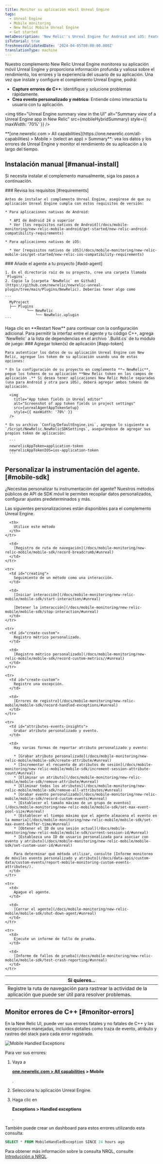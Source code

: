 ```yaml
---
title: Monitor su aplicación móvil Unreal Engine
tags:
  - Unreal Engine
  - Mobile monitoring
  - New Relic Mobile Unreal Engine
  - Get started
metaDescription: 'New Relic''s Unreal Engine for Android and iOS: Features, compatibility, requirements, installation, and upgrade procedures.'
isTutorial: true
freshnessValidatedDate: '2024-04-05T00:00:00.000Z'
translationType: machine
---
```






Nuestro complemento New Relic Unreal Engine monitorea su aplicación móvil Unreal Engine y proporciona información profunda y valiosa sobre el rendimiento, los errores y la experiencia del usuario de su aplicación. Una vez que instale y configure el complemento Unreal Engine, podrá:

* **Capture errores de C++**: identifique y solucione problemas rápidamente.
* **Crea evento personalizado y métrico**: Entiende cómo interactúa tu usuario con tu aplicación.

<img
  title="Unreal Engine summary view in the UI"
  alt="Summary view of a Unreal Engine app in New Relic"
  src={mobileHybridSummary}
  style={{ maxWidth: '70%' }}
/>

<figcaption>
  <DNT>**[one.newrelic.com > All capabilities](https://one.newrelic.com/all-capabilities) > Mobile > (select an app) > Summary**</DNT>: vea los datos y los errores de Unreal Engine y monitor el rendimiento de su aplicación a lo largo del tiempo.
</figcaption>

## Instalación manual [#manual-install]

Si necesita instalar el complemento manualmente, siga los pasos a continuación.

<Steps>
  <Step>
    ### Revisa los requisitos [#requirements]

    Antes de instalar el complemento Unreal Engine, asegúrese de que su aplicación Unreal Engine cumpla con estos requisitos de versión:

    * Para aplicaciones nativas de Android:

      * API de Android 24 o superior
      * Ver [los requisitos nativos de Android](/docs/mobile-monitoring/new-relic-mobile-android/get-started/new-relic-android-compatibility-requirements)

    * Para aplicaciones nativas de iOS:

      * Ver [requisitos nativos de iOS](/docs/mobile-monitoring/new-relic-mobile-ios/get-started/new-relic-ios-compatibility-requirements)
  </Step>

  <Step>
    ### Añade el agente a tu proyecto [#add-agent]

    1. En el directorio raíz de su proyecto, cree una carpeta llamada `Plugins`.
    2. Copie la [carpeta `NewRelic` en Github](https://github.com/newrelic/newrelic-unreal-plugin/tree/main/Plugins/NewRelic). Deberías tener algo como

    ```
      MyProject
      ├── Plugins
              └── NewRelic
                  └── NewRelic.uplugin
    ```
  </Step>

  <Step>
    Haga clic en **Restart Now** para continuar con la configuración adicional.
  </Step>

  <Step>
    Para permitir la interfaz entre el agente y tu código C++, agrega `NewRelic` a la lista de dependencias en el archivo `.Build.cs` de tu módulo de juego:
  </Step>

  <Step>
    ### Agregar token(s) de aplicación [#app-token]

    Para autenticar los datos de su aplicación Unreal Engine con New Relic, agregue los token de su aplicación usando una de estas opciones:

    * En la configuración de su proyecto en complemento **→ NewRelic**, pegue los tokens de su aplicación **New Relic token en los campos de aplicación .** Si desea tener aplicaciones New Relic Mobile separadas (una para Android y otra para iOS), deberá agregar ambos tokens de aplicación.

      <img
        title="App token fields in Unreal editor"
        alt="Screenshot of app token fields in project settings"
        src={unrealAgentAppTokenSetup}
        style={{ maxWidth: '70%' }}
      />

    * En su archivo `Config/DefaultEngine.ini`, agregue lo siguiente a `/Script/NewRelic.NewRelicSDKSettings`, asegurándose de agregar sus propios token de aplicación:

      ```
      newrelicAppToken=application-token
      newrelicAppTokenIOS=ios-application-token
      ```
  </Step>
</Steps>

## Personalizar la instrumentación del agente. [#mobile-sdk]

¿Necesitas personalizar tu instrumentación del agente? Nuestros métodos públicos de API de SDK móvil le permiten recopilar datos personalizados, configurar ajustes predeterminados y más.

Las siguientes personalizaciones están disponibles para el complemento Unreal Engine.

<table>
  <thead>
    <tr>
      <th style={{ width: "300px" }}>
        Si quieres...
      </th>

      <th>
        Utilice este método
      </th>
    </tr>
  </thead>

  <tbody>
    <tr>
      <td id="crash-analysis">
        Registre la ruta de navegación para rastrear la actividad de la aplicación que puede ser útil para resolver problemas.
      </td>

      <td>
        [Registro de ruta de navegación](/docs/mobile-monitoring/new-relic-mobile/mobile-sdk/record-breadcrumb/#unreal)
      </td>
    </tr>

    <tr>
      <td id="creating">
        Seguimiento de un método como una interacción.
      </td>

      <td>
        [Iniciar interacción](/docs/mobile-monitoring/new-relic-mobile/mobile-sdk/start-interaction/#unreal)

        [Detener la interacción](/docs/mobile-monitoring/new-relic-mobile/mobile-sdk/stop-interaction/#unreal)
      </td>
    </tr>

    <tr>
      <td id="create-custom">
        Registro métrico personalizado.
      </td>

      <td>
        [Registro métrico personalizado](/docs/mobile-monitoring/new-relic-mobile/mobile-sdk/record-custom-metrics//#unreal)
      </td>
    </tr>

    <tr>
      <td id="create-custom">
        Registre una excepción.
      </td>

      <td>
        [Errores de registro](/docs/mobile-monitoring/new-relic-mobile/mobile-sdk/record-handled-exceptions/#unreal)
      </td>
    </tr>

    <tr>
      <td id="attributes-events-insights">
        Grabar atributo personalizado y evento.
      </td>

      <td>
        Hay varias formas de reportar atributo personalizado y evento:

        * [Grabar atributo personalizado](/docs/mobile-monitoring/new-relic-mobile/mobile-sdk/create-attribute/#unreal)
        * [Incrementar el recuento de atributos de sesión](/docs/mobile-monitoring/new-relic-mobile/mobile-sdk/increment-session-attribute-count/#unreal)
        * [Eliminar un atributo](/docs/mobile-monitoring/new-relic-mobile/mobile-sdk/remove-attribute/#unreal)
        * [Eliminar todos los atributos](/docs/mobile-monitoring/new-relic-mobile/mobile-sdk/remove-all-attributes/#unreal)
        * [Grabar evento personalizado](/docs/mobile-monitoring/new-relic-mobile/mobile-sdk/record-custom-events/#unreal)
        * [Establecer el tamaño máximo de un grupo de eventos](/docs/mobile-monitoring/new-relic-mobile/mobile-sdk/set-max-event-pool-size/#unreal)
        * [Establecer el tiempo máximo que el agente almacena el evento en la memoria](/docs/mobile-monitoring/new-relic-mobile/mobile-sdk/set-max-event-buffer-time/#unreal)
        * [Obtener el ID de una sesión actual](/docs/mobile-monitoring/new-relic-mobile/mobile-sdk/current-session-id/#unreal)
        * [Establezca una ID de usuario personalizada para asociar con evento y atributo](/docs/mobile-monitoring/new-relic-mobile/mobile-sdk/set-custom-user-id/#unreal)

        Para determinar qué método utilizar, consulte [Informe monitoreo de móviles evento personalizado y atributo](/docs/data-apis/custom-data/custom-events/report-mobile-monitoring-custom-events-attributes/).
      </td>
    </tr>

    <tr>
      <td>
        Apague el agente.
      </td>

      <td>
        [Cerrar el agente](/docs/mobile-monitoring/new-relic-mobile/mobile-sdk/shut-down-agent/#unreal)
      </td>
    </tr>

    <tr>
      <td>
        Ejecute un informe de fallo de prueba.
      </td>

      <td>
        [Informe de fallos de prueba](/docs/mobile-monitoring/new-relic-mobile/mobile-sdk/test-crash-reporting/#unreal)
      </td>
    </tr>
  </tbody>
</table>

## Monitor errores de C++ [#monitor-errors]

En la New Relic UI, puede ver sus errores fatales y no fatales de C++ y las excepciones manejadas, incluidos detalles como traza de evento, atributo y rastreo del stack para cada error registrado.

<img
  title="Mobile Handled Exceptions"
  alt="Mobile Handled Exceptions"
  src={mobileHandledExceptionsSummary}
/>

Para ver sus errores:

1. Vaya a

   <DNT>**[one.newrelic.com > All capabilities](https://one.newrelic.com/all-capabilities) > Mobile**</DNT>

   .

2. Selecciona tu aplicación Unreal Engine.

3. Haga clic en

   <DNT>**Exceptions > Handled exceptions**</DNT>

   .

También puede crear un dashboard para estos errores utilizando esta consulta:

```sql
SELECT * FROM MobileHandledException SINCE 24 hours ago
```

Para obtener más información sobre la consulta NRQL, consulte [Introducción a NRQL](/docs/query-your-data/nrql-new-relic-query-language/get-started/introduction-nrql-new-relics-query-language/#where).